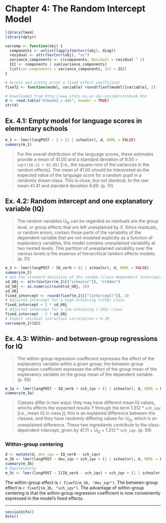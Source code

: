 Chapter 4: The Random Intercept Model
===============================================================================

```r
library(lme4)
library(dplyr)

varcomp <- function(obj) {
  components <- unlist(lapply(VarCorr(obj), diag))
  residual <- attr(VarCorr(obj), "sc")
  variance_components <- c(components, Residual = residual ^ 2)
  ICC <- components / sum(variance_components)
  list(var.components = variance_components, ICC = ICC)
}

# Access and pretty print a fixed effect coefficient
fixef2 <- function(model, variable) round(fixef(model)[variable], 2)

# Downloaded from http://www.stats.ox.ac.uk/~snijders/mlbook.htm
d <- read.table("mlbook2_r.dat", header = TRUE)
str(d)
```


Ex. 4.1: Empty model for language scores in elementary schools
-------------------------------------------------------------------------------

```r
m_1 <- lmer(langPOST ~ 1 + (1 | schoolnr), d, REML = FALSE)
summary(m_1)
```

> For the overall distribution of the language scores, these estimates provide a mean of 41.00 and a standard deviation of 9.00 = `sqrt(18.12 + 62.85)` [i.e., the square-root of the variances in the random effects]. The mean of 41.00 should be interpreted as the expected value of the language score for a random pupil in a randomly drawn class. This is close, but not identical, to the raw mean 41.41 and standard deviation 8.89. (p. 51)


Ex. 4.2: Random intercept and one explanatory variable (IQ)
-------------------------------------------------------------------------------

> The random variables <em>U</em><sub>0<em>j</em></sub> can be regarded as residuals are the group level, or group effects that are left unexplained by _X_. Since residuals, or random errors, contain those parts of the variability of the dependent variable that are not modeled explicitly as a function of explanatory variables, this model contains unexplained variability at two nested levels. This partition of unexplained variability over the various levels is the essense of hierarchical random effects models. (p. 51)

```r
m_2 <- lmer(langPOST ~ IQ_verb + (1 | schoolnr), d, REML = FALSE)
summary(m_2)
# Get the standard deviation of the random (class-dependent) intercepts
sd_U0j <- attr(VarCorr(m_2)[["schoolnr"]], "stddev")
sd_U0j <- as.numeric(round(sd_U0j, 2))
sd_U0j
fixed_intercept <- round(fixef(m_2)[["(Intercept)"]], 2)
# Adjusted intercept for a high-achieving (+2SD) class
fixed_intercept + 2 * sd_U0j
# Adjusted intercept for a low-achieving (-2SD) class
fixed_intercept - 2 * sd_U0j
# Expect residual intraclass correlation = 0.20
varcomp(m_2)$ICC
```


Ex. 4.3: Within- and between-group regressions for IQ
-------------------------------------------------------------------------------

> The within-group regression coefficient expresses the effect of the explanatory variable within a given group; the between-group regression coefficient expresses the effect of the group mean of the explanatory variable on the group mean of the dependent variable. (p. 56)


```r
m_3a <- lmer(langPOST ~ IQ_verb + sch_iqv + (1 | schoolnr), d, REML = FALSE)
summary(m_3a)
```

> Classes differ in two ways: they may have different mean IQ values, whichs affects the expected results _Y_ through the term 1.312 * `sch_iqv` [i.e., mean IQ in class _j_]; this is an explained difference between the classes; and they have randomly differing values for <em>U</em><sub>0<em>j</em></sub>, which is an unexplained difference. These two ingredients contribute to the class-dependent intercept, given by 41.11 + <em>U</em><sub>0<em>j</em></sub> + 1.312 * `sch_iqv`. (p. 59)

### Within-group centering

```r
d <- mutate(d, dev_iqv = IQ_verb - sch_iqv)
m_3b <- lmer(langPOST ~ dev_iqv + sch_iqv + (1 | schoolnr), d, REML = FALSE)
summary(m_3b)
# Equivalently 
m_3c <- lmer(langPOST ~ I(IQ_verb - sch_iqv) + sch_iqv + (1 | schoolnr), d, REML = FALSE)
```

The within-group effect is `r fixef2(m_3b, "dev_iqv")`. The between-group effect is `r fixef2(m_3b, "sch_iqv")`. The advantage of within-group centering is that the within-group regression coefficient is now conveniently expressed in the model's fixed effects.






*** 

```r
sessionInfo()
date()
```

